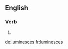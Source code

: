 ==English==

===Verb===
{{head|en|verb form}}

# {{en-third-person singular of|luminesce}}

[[de:luminesces]]
[[fr:luminesces]]